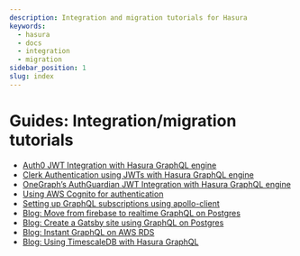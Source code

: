 ```yaml
---
description: Integration and migration tutorials for Hasura
keywords:
  - hasura
  - docs
  - integration
  - migration
sidebar_position: 1
slug: index
---
```


# Guides: Integration/migration tutorials

-   [Auth0 JWT Integration with Hasura GraphQL engine](/guides/integrations/auth0-jwt.mdx)
-   [Clerk Authentication using JWTs with Hasura GraphQL engine](/guides/integrations/clerk-authentication.mdx)
-   [OneGraph’s AuthGuardian JWT Integration with Hasura GraphQL engine](/guides/integrations/auth-guardian-jwt.mdx)
-   [Using AWS Cognito for authentication](/guides/integrations/aws-cognito.mdx)
-   [Setting up GraphQL subscriptions using apollo-client](/guides/integrations/apollo-subscriptions.mdx)
-   [Blog: Move from firebase to realtime GraphQL on Postgres](https://hasura.io/blog/firebase2graphql-moving-from-firebase-to-realtime-graphql-on-postgres-4d36cb7f4eaf/)
-   [Blog: Create a Gatsby site using GraphQL on Postgres](https://hasura.io/blog/create-gatsby-sites-using-graphql-on-postgres-603b5dd1e516/)
-   [Blog: Instant GraphQL on AWS RDS](https://hasura.io/blog/instant-graphql-on-aws-rds-1edfb85b5985/)
-   [Blog: Using TimescaleDB with Hasura GraphQL](https://hasura.io/blog/using-timescaledb-with-hasura-graphql-d05f030c4b10/)

